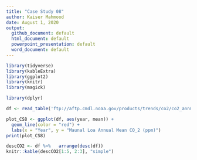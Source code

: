 ```yaml
---
title: "Case Study 08"
author: Kaiser Mahmood
date: August 1, 2020
output:
  github_document: default
  html_document: default
  powerpoint_presentation: default
  word_document: default
---
```


```r
library(tidyverse)
library(kableExtra)
library(ggplot2)
library(knitr)
library(magick)

library(dplyr)

```

```r
df <- read_table('ftp://aftp.cmdl.noaa.gov/products/trends/co2/co2_annmean_mlo.txt',skip = 56)
```

```r
plot_CS8 <- ggplot(df, aes(year, mean)) +
  geom_line(color = "red") +
  labs(x = "Year", y = "Maunal Loa Annual Mean CO_2 (ppm)")
print(plot_CS8)
```


```r
descCO2 <- df %>%   arrange(desc(df))
knitr::kable(descCO2[1:5, 2:3], "simple")
```
